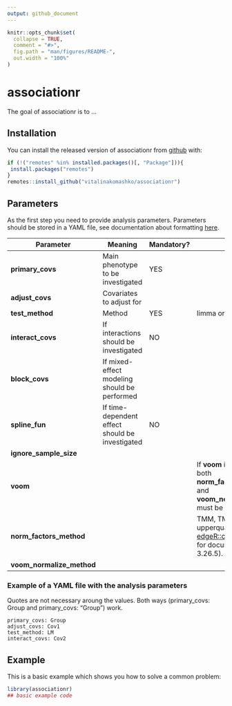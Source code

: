 ```yaml
---
output: github_document
---
```


<!-- README.md is generated from README.Rmd. Please edit that file -->

```r
knitr::opts_chunk$set(
  collapse = TRUE,
  comment = "#>",
  fig.path = "man/figures/README-",
  out.width = "100%"
)
```
# associationr

<!-- badges: start -->
<!-- badges: end -->

The goal of associationr is to ...

## Installation

You can install the released version of associationr from [github](https://github.com/vitalinakomashko/associationr) with:

``` r
if (!("remotes" %in% installed.packages()[, "Package"])){
 install.packages("remotes")
}
remotes::install_github("vitalinakomashko/associationr")
```


## Parameters

As the first step you need to provide analysis parameters. Parameters should be
stored in a YAML file, see documentation about formatting [here](https://en.wikipedia.org/wiki/YAML).

Parameter | Meaning | Mandatory? | Values
----------|---------|-------------|-------
**primary_covs** | Main phenotype to be investigated |  YES |
**adjust_covs** | Covariates to adjust for | |
**test_method** | Method | YES | limma or lm
**interact_covs** |  If interactions should be investigated | NO | 
**block_covs** | If mixed-effect modeling should be performed | 
**spline_fun** | If time-dependent effect should be investigated | NO | 
**ignore_sample_size** | | |
**voom** | | | If **voom** is provided then both **norm_factors_method** and **voom_normalize_method** must be provided
**norm_factors_method** |  | | TMM, TMMwsp, RLE, upperquartile, none. See [edgeR::calcNormFactors](https://bioconductor.org/packages/release/bioc/html/edgeR.html) for documentation (v. 3.26.5).
**voom_normalize_method** | | |

### Example of a YAML file with the analysis parameters

Quotes are not necessary aroung the values. Both ways (primary_covs: Group and
primary_covs: "Group") work.

```
primary_covs: Group
adjust_covs: Cov1
test_method: LM
interact_covs: Cov2
```



## Example

This is a basic example which shows you how to solve a common problem:

```r
library(associationr)
## basic example code
```

